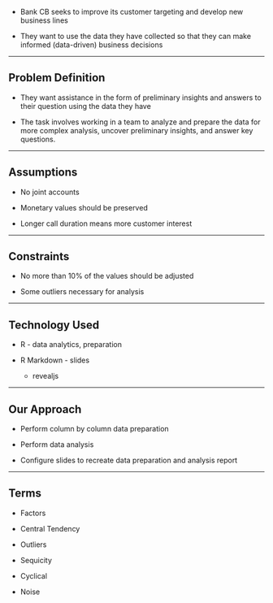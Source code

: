 -   Bank CB seeks to improve its customer targeting and develop new business lines

-   They want to use the data they have collected so that they can make informed (data-driven) business decisions

------------------------------------------------------------------------

## Problem Definition

-   They want assistance in the form of preliminary insights and answers to their question using the data they have

-   The task involves working in a team to analyze and prepare the data for more complex analysis, uncover preliminary insights, and answer key questions.

------------------------------------------------------------------------

## Assumptions

-   No joint accounts

-   Monetary values should be preserved

-   Longer call duration means more customer interest

------------------------------------------------------------------------

## Constraints

-   No more than 10% of the values should be adjusted

-   Some outliers necessary for analysis

------------------------------------------------------------------------

## Technology Used

-   R - data analytics, preparation

-   R Markdown - slides

    -   revealjs

------------------------------------------------------------------------

## Our Approach

-   Perform column by column data preparation

-   Perform data analysis

-   Configure slides to recreate data preparation and analysis report

------------------------------------------------------------------------

## Terms

-   Factors

-   Central Tendency

-   Outliers

-   Sequicity

-   Cyclical

-   Noise
